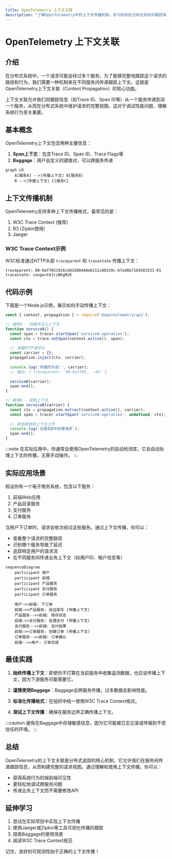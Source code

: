 ```yaml
---
title: OpenTelemetry 上下文关联
description: "了解OpenTelemetry中的上下文传播机制，学习如何在分布式系统中跟踪请求的完整生命周期。"
---
```


# OpenTelemetry 上下文关联

## 介绍

在分布式系统中，一个请求可能会经过多个服务。为了能够完整地跟踪这个请求的路径和行为，我们需要一种机制来在不同服务间传递跟踪上下文。这就是OpenTelemetry上下文关联（Context Propagation）的核心功能。

上下文关联允许我们将跟踪信息（如Trace ID、Span ID等）从一个服务传递到另一个服务，从而在分布式系统中维护请求的完整视图。这对于调试性能问题、理解系统行为至关重要。

## 基本概念

OpenTelemetry上下文包含两种主要信息：

1. **Span上下文**：包含Trace ID、Span ID、Trace Flags等
2. **Baggage**：用户自定义的键值对，可以跨服务传递

```mermaid
graph LR
    A[服务A] -->|传播上下文| B[服务B]
    B -->|传播上下文| C[服务C]
```

## 上下文传播机制

OpenTelemetry支持多种上下文传播格式，最常见的是：

1. W3C Trace Context (推荐)
2. B3 (Zipkin使用)
3. Jaeger

### W3C Trace Context示例

W3C标准通过HTTP头部 `traceparent` 和 `tracestate` 传播上下文：

```
traceparent: 00-0af7651916cd43dd8448eb211c80319c-b7ad6b7169203331-01
tracestate: congo=t61rcWkgMzE
```

## 代码示例

下面是一个Node.js示例，展示如何手动传播上下文：

```javascript
const { context, propagation } = require('@opentelemetry/api');

// 服务A - 创建并注入上下文
function serviceA() {
  const span = tracer.startSpan('serviceA-operation');
  const ctx = trace.setSpan(context.active(), span);
  
  // 准备HTTP请求头
  const carrier = {};
  propagation.inject(ctx, carrier);
  
  console.log('传播的头部:', carrier);
  // 输出: { traceparent: '00-0af765...-01' }
  
  serviceB(carrier);
  span.end();
}

// 服务B - 提取上下文
function serviceB(carrier) {
  const ctx = propagation.extract(context.active(), carrier);
  const span = tracer.startSpan('serviceB-operation', undefined, ctx);
  
  // 使用提取的上下文工作
  console.log('在服务B中处理请求');
  span.end();
}
```

:::note
在实际应用中，你通常会使用OpenTelemetry的自动检测库，它会自动处理上下文的传播，无需手动操作。
:::

## 实际应用场景

假设你有一个电子商务系统，包含以下服务：

1. 前端Web应用
2. 产品目录服务
3. 支付服务
4. 订单服务

当用户下订单时，请求会依次经过这些服务。通过上下文传播，你可以：

- 查看整个请求的完整路径
- 识别哪个服务导致了延迟
- 追踪特定用户的请求流
- 在不同服务间传递业务上下文（如用户ID、租户信息等）

```mermaid
sequenceDiagram
    participant 用户
    participant 前端
    participant 产品服务
    participant 支付服务
    participant 订单服务
    
    用户->>前端: 下订单
    前端->>产品服务: 验证库存 (传播上下文)
    产品服务-->>前端: 库存状态
    前端->>支付服务: 处理支付 (传播上下文)
    支付服务-->>前端: 支付结果
    前端->>订单服务: 创建订单 (传播上下文)
    订单服务-->>前端: 订单确认
    前端-->>用户: 订单完成
```

## 最佳实践

1. **始终传播上下文**：即使你不打算在当前服务中收集遥测数据，也应该传播上下文，因为下游服务可能需要它。

2. **谨慎使用Baggage**：Baggage会跨服务传播，过多数据会影响性能。

3. **标准化传播格式**：在组织中统一使用W3C Trace Context格式。

4. **测试上下文传播**：确保在服务边界正确传播上下文。

:::caution
避免在Baggage中存储敏感信息，因为它可能被日志记录或传输到不受信任的环境。
:::

## 总结

OpenTelemetry的上下文关联是分布式追踪的核心机制，它允许我们在服务间传递跟踪信息，从而构建完整的请求视图。通过理解和使用上下文传播，你可以：

- 获得系统行为的端到端可见性
- 更轻松地调试跨服务问题
- 传递业务上下文而不需要修改API

## 延伸学习

1. 尝试在实际项目中实现上下文传播
2. 使用Jaeger或Zipkin等工具可视化传播的跟踪
3. 探索Baggage的使用场景
4. 阅读W3C Trace Context规范

记住，良好的可观测性始于正确的上下文传播！